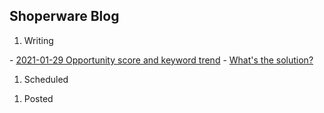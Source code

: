 == Shoperware Blog ==

# Writing
- [[../shoperware/blog/2021-01-29-opportunity-score-keyword.md|2021-01-29 Opportunity score and keyword trend]]
- [[../shoperware/blog/2021-01-29-whats-the-solution.md|What's the solution?]]

# Scheduled


# Posted
